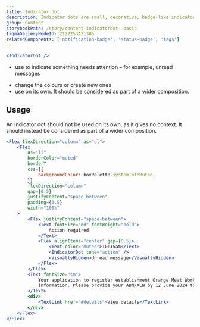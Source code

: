 ```yaml
---
title: Indicator dot
description: Indicator dots are small, decorative, badge-like indicators used to call attention to an item, such as an unread message.
group: Content
storybookPath: /story/content-indicatordot--basic
figmaGalleryNodeId: 21222%3A21306
relatedComponents: ['notification-badge', 'status-badge', 'tags']
---
```


```jsx live
<IndicatorDot />
```

<DoHeading />

- use to indicate something needs attention – for example, unread messages

<DontHeading />

- change the colours or create new ones
- use on its own. It should be considered as part of a wider composition.

## Usage

An Indicator dot should not be used on its own, as it gives no context. It should instead be considered as part of a wider composition.

```jsx live
<Flex flexDirection="column" as="ul">
	<Flex
		as="li"
		borderColor="muted"
		borderY
		css={{
			backgroundColor: boxPalette.systemInfoMuted,
		}}
		flexDirection="column"
		gap={0.5}
		justifyContent="space-between"
		padding={1.5}
		width="100%"
	>
		<Flex justifyContent="space-between">
			<Text fontSize="md" fontWeight="bold">
				Action required
			</Text>
			<Flex alignItems="center" gap={0.5}>
				<Text color="muted">10:15am</Text>
				<IndicatorDot tone="action" />
				<VisuallyHidden>Unread message</VisuallyHidden>
			</Flex>
		</Flex>
		<Text fontSize="sm">
			Your application to register establishment Orange Meat Works needs more
			information. Please provide your ABN/ACN by 12 June 2024 to avoid delays.
		</Text>
		<div>
			<TextLink href="#details">View details</TextLink>
		</div>
	</Flex>
</Flex>
```
